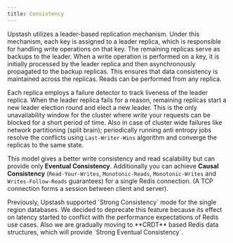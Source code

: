 ```yaml
---
title: Consistency
---
```


Upstash utilizes a leader-based replication mechanism. Under this mechanism, each key is assigned to a leader replica, which is responsible for handling write operations on that key. The remaining replicas serve as backups to the leader. When a write operation is performed on a key, it is initially processed by the leader replica and then asynchronously propagated to the backup replicas. This ensures that data consistency is maintained across the replicas. Reads can be performed from any replica.

Each replica employs a failure detector to track liveness of the leader replica. When the leader replica fails for a reason, remaining replicas start a new leader election round and elect a new leader. This is the only unavailability window for the cluster where _write_ your requests can be blocked for a short period of time. Also in case of cluster wide failures like network partitioning (split brain); periodically running anti entropy jobs resolve the conflicts using `Last-Writer-Wins` algorithm and converge the replicas to the same state.

This model gives a better write consistency and read scalability but can provide only **Eventual Consistency**. Additionally you can achieve **Causal Consistency** (`Read-Your-Writes`, `Monotonic-Reads`, `Monotonic-Writes` and `Writes-Follow-Reads` guarantees) for a single Redis connection. (A TCP connection forms a session between client and server).

<Note>
    Previously, Upstash supported `Strong Consistency` mode for the single
    region databases. We decided to deprecate this feature because its effect on
    latency started to conflict with the performance expectations of Redis use
    cases. Also we are gradually moving to **CRDT** based Redis data structures,
    which will provide `Strong Eventual Consistency`.
</Note>
